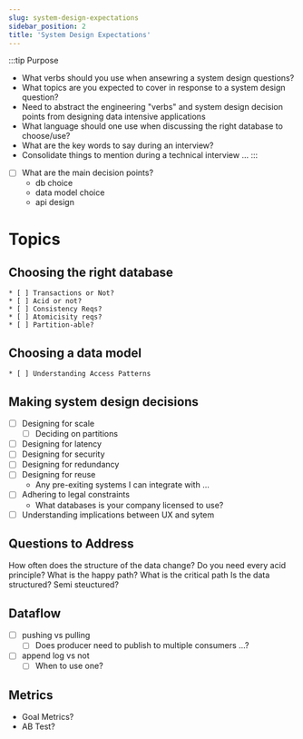 ```yaml
---
slug: system-design-expectations
sidebar_position: 2
title: 'System Design Expectations'
---
```


:::tip Purpose
* What verbs should you use when ansewring a system design questions?
* What topics are you expected to cover in response to a system design question?
* Need to abstract the engineering "verbs" and system design decision points from designing data intensive applications
* What language should one use when discussing the right database to choose/use?
* What are the key words to say during an interview?
* Consolidate things to mention during a technical interview ...
:::

* [ ] What are the main decision points?
	* db choice
	* data model choice
	* api design

# Topics

## Choosing the right database
	* [ ] Transactions or Not?
	* [ ] Acid or not?
	* [ ] Consistency Reqs?
	* [ ] Atomicisity reqs?
	* [ ] Partition-able?

## Choosing a data model
	* [ ] Understanding Access Patterns

## Making system design decisions
* [ ] Designing for scale
	* [ ] Deciding on partitions
* [ ] Designing for latency
* [ ] Designing for security
* [ ] Designing for redundancy
* [ ] Designing for reuse
	* Any pre-exiting systems I can integrate with ...
* [ ] Adhering to legal constraints
	* What databases is your company licensed to use?
* [ ] Understanding implications between UX and sytem

## Questions to Address
How often does the structure of the data change?
Do you need every acid principle?
What is the happy path?
What is the critical path
Is the data structured? Semi steuctured?

## Dataflow
- [ ] pushing vs pulling 
	- [ ] Does producer need to publish to multiple consumers ...?
- [ ] append log vs not
	- [ ] When to use one?

## Metrics
* Goal Metrics? 
* AB Test?
